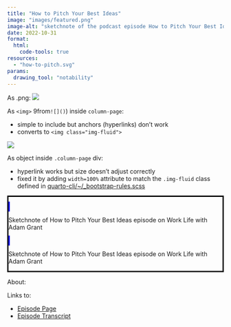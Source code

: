 ```yaml
---
title: "How to Pitch Your Best Ideas"
image: "images/featured.png"
image-alt: "sketchnote of the podcast episode How to Pitch Your Best Ideas from WorkLife with Adam Grant"
date: 2022-10-31
format:
  html:
    code-tools: true
resources:
  - "how-to-pitch.svg"
params:
  drawing_tool: "notability"
---
```


As .png:
![](images/how-to-pitch_worklife-adam-grant.png)

As `<img>` 9from`![]()`) inside `column-page`:

- simple to include but anchors (hyperlinks) don't work
- converts to `<img class="img-fluid">`

:::{.column-page}
![](images/how-to-pitch.svg)
:::

As object inside `.column-page` div:

- hyperlink works but size doesn't adjust correctly
- fixed it by adding `width=100%` attribute to match the `.img-fluid` class defined in [quarto-cli/~/_bootstrap-rules.scss](https://github.com/quarto-dev/quarto-cli/blob/6c44f1181301d1241cd48e2bb7a5253d370cfe15/src/resources/formats/html/bootstrap/_bootstrap-rules.scss#L473-L481)

:::{.column-page style="border: solid black"}
  <object type="image/svg+xml" data="images/how-to-pitch.svg" width=80% style= "border: solid blue">
  
  Sketchnote of How to Pitch Your Best Ideas episode on Work Life with Adam Grant   
  <!-- fallback image in CSS -->

  </object>  
  
  <object type="image/svg+xml" data="images/how-to-pitch.svg" class="img-fluid">
  
  Sketchnote of How to Pitch Your Best Ideas episode on Work Life with Adam Grant   
  <!-- fallback image in CSS -->

  </object>  
:::





About:



Links to:

- [Episode Page](https://www.ted.com/talks/worklife_with_adam_grant_how_to_pitch_your_best_ideas?referrer=playlist-worklife_with_adam_grant_season_5)
- [Episode Transcript](https://www.ted.com/podcasts/worklife/how-to-pitch-your-best-ideas-transcript)